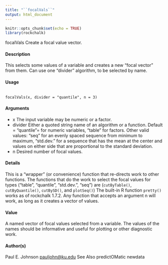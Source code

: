 ```yaml
---
title: "``focalVals``"
output: html_document
---
```


```r
knitr::opts_chunk$set(echo = TRUE)
library(rockchalk)
```

focalVals Create a focal value vector.

#### Description

This selects some values of a variable and creates a new "focal vector" from them. Can use one
"divider" algorithm, to be selected by name.

#### Usage
<pre><code>
focalVals(x, divider = "quantile", n = 3)
</code></pre>

#### Arguments
* x The input variable may be numeric or a factor.
* divider Either a quoted string name of an algorithm or a function. Default = "quantile"= for numeric variables, "table" for factors. Other valid values: "seq" for an evenly spaced sequence from minimum to maximum, "std.dev." for a sequence that has the mean at the center and values on either side that are proportional to the standard deviation.
* n Desired number of focal values.

#### Details
This is a "wrapper" (or convenience) function that re-directs work to other functions. The functions
that do the work to select the focal values for types ("table", "quantile", "std.dev.", "seq") are
(``cutByTable()``, ``cutByQuantile()``, ``cutBySD()``, and ``plotSeq()``)
The built-in R function ``pretty()`` works as of rockchalk 1.7.2. Any function that accepts an argument
n will work, as long as it creates a vector of values.

#### Value
A named vector of focal values selected from a variable. The values of the names should be informative
and useful for plotting or other diagnostic work.

#### Author(s)
Paul E. Johnson <pauljohn@ku.edu>
See Also
predictOMatic newdata
